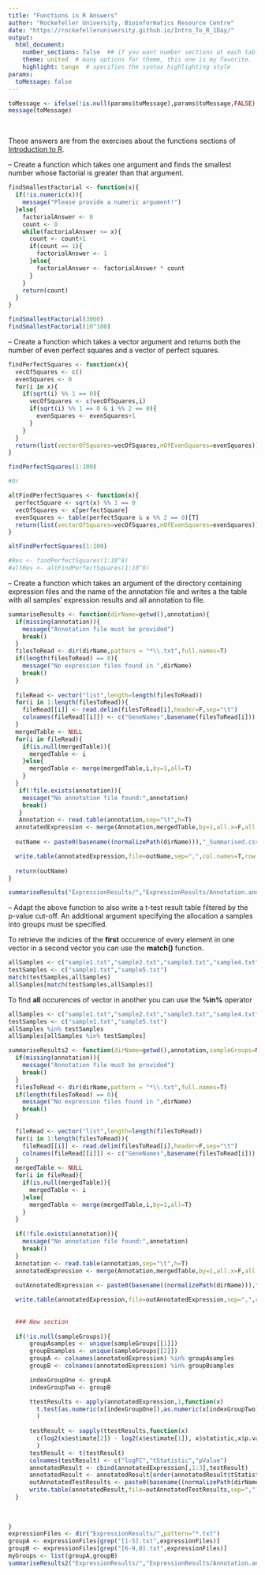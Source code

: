 ```yaml
---
title: "Functions in R Answers"
author: "Rockefeller University, Bioinformatics Resource Centre"
date: "https://rockefelleruniversity.github.io/Intro_To_R_1Day/"
output: 
  html_document:
    number_sections: false  ## if you want number sections at each table header
    theme: united  # many options for theme, this one is my favorite.
    highlight: tango  # specifies the syntax highlighting style
params:
  toMessage: false    
---
```


```r
toMessage <- ifelse(!is.null(params$toMessage),params$toMessage,FALSE)
message(toMessage)
```


<p>&nbsp;</p>
These answers are from the exercises about the functions sections of [Introduction to R](https://rockefelleruniversity.github.io/Intro_To_R_1Day/). 

-- Create a function which takes one argument and finds the smallest number whose factorial is greater than that argument.

```r
findSmallestFactorial <- function(x){
  if(!is.numeric(x)){
    message("Please provide a numeric argument!")
  }else{
    factorialAnswer <- 0
    count <- 0
    while(factorialAnswer <= x){
      count <- count+1
      if(count == 1){
        factorialAnswer <- 1
      }else{
        factorialAnswer <- factorialAnswer * count 
      }
    }
    return(count)
  }
}

findSmallestFactorial(3000)
findSmallestFactorial(10^100)
```

-- Create a function which takes a vector argument and returns both the number of even perfect squares and a vector of  perfect squares. 

```r
findPerfectSquares <- function(x){
  vecOfSquares <- c()
  evenSquares <- 0
  for(i in x){
    if(sqrt(i) %% 1 == 0){
      vecOfSquares <- c(vecOfSquares,i)
      if(sqrt(i) %% 1 == 0 & i %% 2 == 0){
        evenSquares <- evenSquares+1
      }
    }
  }
  return(list(vectorOfSquares=vecOfSquares,nOfEvenSquares=evenSquares))
}

findPerfectSquares(1:100)

#Or

altFindPerfectSquares <- function(x){
  perfectSquare <- sqrt(x) %% 1 == 0
  vecOfSquares <- x[perfectSquare]
  evenSquares <- table(perfectSquare & x %% 2 == 0)[T]
  return(list(vectorOfSquares=vecOfSquares,nOfEvenSquares=evenSquares))
}

altFindPerfectSquares(1:100)

#Res <- findPerfectSquares(1:10^8)
#altRes <- altFindPerfectSquares(1:10^8)
```

-- Create a function which takes an argument of the directory containing expression files and the name of the annotation file and writes a the table with all samples' expression results and all annotation to file. 

```r
summariseResults <- function(dirName=getwd(),annotation){
  if(missing(annotation)){
    message("Annotation file must be provided")
    break()
  }
  filesToRead <- dir(dirName,pattern = "*\\.txt",full.names=T)
  if(length(filesToRead) == 0){
    message("No expression files found in ",dirName)
    break()
  }
  
  fileRead <- vector("list",length=length(filesToRead))
  for(i in 1:length(filesToRead)){
    fileRead[[i]] <- read.delim(filesToRead[i],header=F,sep="\t")
    colnames(fileRead[[i]]) <- c("GeneNames",basename(filesToRead[i]))
  }
  mergedTable <- NULL
  for(i in fileRead){
    if(is.null(mergedTable)){
      mergedTable <- i
    }else{
      mergedTable <- merge(mergedTable,i,by=1,all=T)
    }
  }
   if(!file.exists(annotation)){
    message("No annotation file found:",annotation)
    break()     
   }
   Annotation <- read.table(annotation,sep="\t",h=T)  
  annotatedExpression <- merge(Annotation,mergedTable,by=1,all.x=F,all.y=T)
  
  outName <- paste0(basename((normalizePath(dirName))),"_Summarised.csv")

  write.table(annotatedExpression,file=outName,sep=",",col.names=T,row.names=F,quote=F)
  
  return(outName)
}

summariseResults("ExpressionResults/","ExpressionResults/Annotation.ann")
```

-- Adapt the above function to also write a  t-test result table filtered by the p-value cut-off. An additional argument specifying the allocation a samples into groups must be specified.


To retrieve the indicies of the **first** occurence of every element in one vector in a second vector you can use the **match()** function.

```r
allSamples <- c("sample1.txt","sample2.txt","sample3.txt","sample4.txt","sample5.txt","sample5.txt")
testSamples <- c("sample1.txt","sample5.txt")
match(testSamples,allSamples)
allSamples[match(testSamples,allSamples)]
```

To find **all** occurences of vector in another you can use the **%in%** operator

```r

allSamples <- c("sample1.txt","sample2.txt","sample3.txt","sample4.txt","sample5.txt")
testSamples <- c("sample1.txt","sample5.txt")
allSamples %in% testSamples
allSamples[allSamples %in% testSamples]
```

  
```r
summariseResults2 <- function(dirName=getwd(),annotation,sampleGroups=NULL){
  if(missing(annotation)){
    message("Annotation file must be provided")
    break()
  }
  filesToRead <- dir(dirName,pattern = "*\\.txt",full.names=T)
  if(length(filesToRead) == 0){
    message("No expression files found in ",dirName)
    break()
  }
  
  fileRead <- vector("list",length=length(filesToRead))
  for(i in 1:length(filesToRead)){
    fileRead[[i]] <- read.delim(filesToRead[i],header=F,sep="\t")
    colnames(fileRead[[i]]) <- c("GeneNames",basename(filesToRead[i]))
  }
  mergedTable <- NULL
  for(i in fileRead){
    if(is.null(mergedTable)){
      mergedTable <- i
    }else{
      mergedTable <- merge(mergedTable,i,by=1,all=T)
    }
  }
  
  if(!file.exists(annotation)){
    message("No annotation file found:",annotation)
    break()     
  }  
  Annotation <- read.table(annotation,sep="\t",h=T)  
  annotatedExpression <- merge(Annotation,mergedTable,by=1,all.x=F,all.y=T)
  
  outAnnotatedExpression <- paste0(basename((normalizePath(dirName))),"_Summarised.csv")

  write.table(annotatedExpression,file=outAnnotatedExpression,sep=",",col.names=T,row.names=F,quote=F)
  
  
  ### New section
  
  if(!is.null(sampleGroups)){
      groupAsamples <- unique(sampleGroups[[1]])
      groupBsamples <- unique(sampleGroups[[2]])
      groupA <- colnames(annotatedExpression) %in% groupAsamples
      groupB <- colnames(annotatedExpression) %in% groupBsamples

      indexGroupOne <- groupA
      indexGroupTwo <- groupB

      ttestResults <- apply(annotatedExpression,1,function(x)
        t.test(as.numeric(x[indexGroupOne]),as.numeric(x[indexGroupTwo]))
        )
      
      testResult <- sapply(ttestResults,function(x)
        c(log2(x$estimate[2]) - log2(x$estimate[1]), x$statistic,x$p.value)
        )
      testResult <- t(testResult)
      colnames(testResult) <- c("logFC","tStatistic","pValue")
      annotatedResult <- cbind(annotatedExpression[,1:3],testResult)
      annotatedResult <- annotatedResult[order(annotatedResult$tStatistic),]
      outAnnotatedTestResults <- paste0(basename((normalizePath(dirName))),"_ttestResults.csv")
      write.table(annotatedResult,file=outAnnotatedTestResults,sep=",",col.names=T,row.names=F,quote=F)    
  }
  
  
  
}
expressionFiles <- dir("ExpressionResults/",pattern="*.txt")
groupA <- expressionFiles[grep("[1-5].txt",expressionFiles)]
groupB <- expressionFiles[grep("[6-9,0].txt",expressionFiles)]
myGroups <- list(groupA,groupB)
summariseResults2("ExpressionResults/","ExpressionResults/Annotation.ann",myGroups)

```



